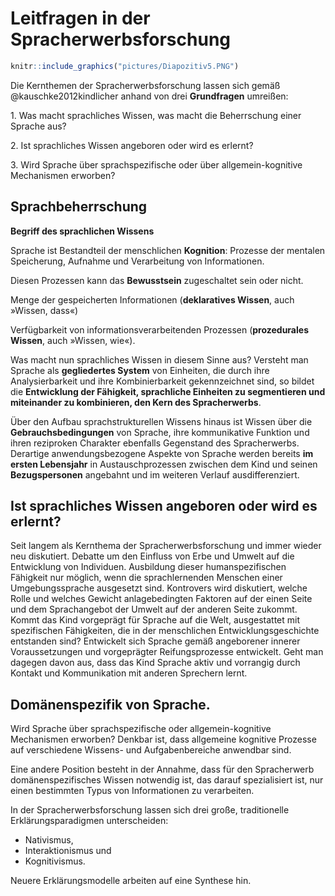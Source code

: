 # Leitfragen in der Spracherwerbsforschung {#sec-gegenstand}

```r
knitr::include_graphics("pictures/Diapozitiv5.PNG")
```

Die Kernthemen der Spracherwerbsforschung lassen sich gemäß @kauschke2012kindlicher anhand von drei **Grundfragen** umreißen:

1\. Was macht sprachliches Wissen, was macht die Beherrschung einer Sprache aus?

2\. Ist sprachliches Wissen angeboren oder wird es erlernt?

3\. Wird Sprache über sprachspezifische oder über allgemein-kognitive Mechanismen erworben?

## Sprachbeherrschung

**Begriff des sprachlichen Wissens**

Sprache ist Bestandteil der menschlichen **Kognition**: Prozesse der mentalen Speicherung, Aufnahme und Verarbeitung von Informationen.

Diesen Prozessen kann das **Bewusstsein** zugeschaltet sein oder nicht.

Menge der gespeicherten Informationen (**deklaratives Wissen**, auch »Wissen, dass«)

Verfügbarkeit von informationsverarbeitenden Prozessen (**prozedurales Wissen**, auch »Wissen, wie«).

Was macht nun sprachliches Wissen in diesem Sinne aus? Versteht man Sprache als **gegliedertes System** von Einheiten, die durch ihre Analysierbarkeit und ihre Kombinierbarkeit gekennzeichnet sind, so bildet die **Entwicklung der Fähigkeit, sprachliche Einheiten zu segmentieren und miteinander zu kombinieren, den Kern des Spracherwerbs**.

Über den Aufbau sprachstrukturellen Wissens hinaus ist Wissen über die **Gebrauchsbedingungen** von Sprache, ihre kommunikative Funktion und ihren reziproken Charakter ebenfalls Gegenstand des Spracherwerbs. Derartige anwendungsbezogene Aspekte von Sprache werden bereits **im ersten Lebensjahr** in Austauschprozessen zwischen dem Kind und seinen **Bezugspersonen** angebahnt und im weiteren Verlauf ausdifferenziert.

## Ist sprachliches Wissen angeboren oder wird es erlernt?

Seit langem als Kernthema der Spracherwerbsforschung und immer wieder neu diskutiert. Debatte um den Einfluss von Erbe und Umwelt auf die Entwicklung von Individuen. Ausbildung dieser humanspezifischen Fähigkeit nur möglich, wenn die sprachlernenden Menschen einer Umgebungssprache ausgesetzt sind. Kontrovers wird diskutiert, welche Rolle und welches Gewicht anlagebedingten Faktoren auf der einen Seite und dem Sprachangebot der Umwelt auf der anderen Seite zukommt. Kommt das Kind vorgeprägt für Sprache auf die Welt, ausgestattet mit spezifischen Fähigkeiten, die in der menschlichen Entwicklungsgeschichte entstanden sind? Entwickelt sich Sprache gemäß angeborener innerer Voraussetzungen und vorgeprägter Reifungsprozesse entwickelt. Geht man dagegen davon aus, dass das Kind Sprache aktiv und vorrangig durch Kontakt und Kommunikation mit anderen Sprechern lernt.  

## Domänenspezifik von Sprache. 

Wird Sprache über sprachspezifische oder allgemein-kognitive Mechanismen erworben? Denkbar ist, dass allgemeine kognitive Prozesse auf verschiedene Wissens- und Aufgabenbereiche anwendbar sind.

Eine andere Position besteht in der Annahme, dass für den Spracherwerb domänenspezifisches Wissen notwendig ist, das darauf spezialisiert ist, nur einen bestimmten Typus von Informationen zu verarbeiten.

In der Spracherwerbsforschung lassen sich drei große, traditionelle Erklärungsparadigmen unterscheiden:

-   Nativismus,
-   Interaktionismus und
-   Kognitivismus.

Neuere Erklärungsmodelle arbeiten auf eine Synthese hin.
